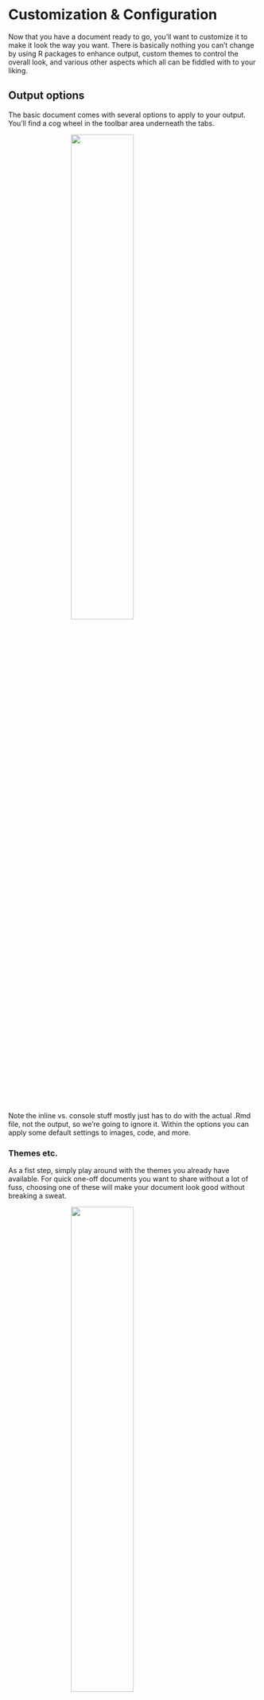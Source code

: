 # Customization & Configuration

Now that you have a document ready to go, you'll want to customize it to make it look the way you want.  There is basically nothing you can't change by using R packages to enhance output, custom themes to control the overall look, and various other aspects which all can be fiddled with to your liking.


## Output options

The basic document comes with several options to apply to your output.  You'll find a cog wheel in the toolbar area underneath the tabs.

<img src="img/knitr_output_opts.png" style="display:block; margin: 0 auto;" width='50%'>

Note the inline vs. console stuff mostly just has to do with the actual .Rmd file, not the output, so we're going to ignore it. Within the options you can apply some default settings to images, code, and more. 

### Themes etc.

As a fist step, simply play around with the <span class="emph">themes</span> you already have available.  For quick one-off documents you want to share without a lot of fuss, choosing one of these will make your document look good without breaking a sweat.

<img src="img/theme_dropdown.png" style="display:block; margin: 0 auto;" width='50%'>

As another example, choose a new code style with the syntax highlighting.  If you have headings in your current document, go ahead and turn on table of contents.

For many of the things you do, these changing the defaults this way may be enough. So be familiar with your options.  

Now note what has changed at the top of your document.  You might see something like the following.

<img src="img/selected_options.png" style="display:block; margin: 0 auto;" width='50%'>


I'm sure you've been wondering at this point, so what is that stuff anyway?  That is <span class="emph">YAML</span>.<span class="marginnote">[YAML](https://en.wikipedia.org/wiki/YAML) used to stand for Yet Another Markup Language, and now stands for YAML Aint Markup Language, presumably for reasons no one but the developers care about.</span>  So let's see what's going on.


## YAML

For your purposes, all you really need to know is that YAML is like configuration code for your document.  You can see that it specifies what the output is, and whatever options you selected previously.  You can change the title, add a date etc.  There is a lot of other stuff too.  Here is the YAML for this document.

<img src="img/yaml.png" style="display:block; margin: 0 auto;" width='50%'>

Clearly there is a lot to play with, but it will depend on the type of document you're doing.  For example the `always_allow_html: yes` is pointless for an HTML document, but would allow certain things to be (very likely poorly) attempted in a PDF or Word document.  Other options *only* make sense for bookdown documents.

There a lot more available too. So how deep you want to get into is up to you.  The best way, just like learning R Markdown generally, is to simply see what others do and apply to your own.  It may take a bit of trial and error, but you'll eventually get the hang of it.

## HTML & CSS

### HTML

Knowing some basic HTML can add little things to your document to make it look better.  As a minimal example, here is a plot followed by text.


```r
mgcv::gamSim() %>% 
  modelr::add_predictions(., model=mgcv::gam(y~s(x2), data=.)) %>% 
  plot_ly(x=~x2, y=~y) %>% 
  add_lines() %>% 
  add_lines(y=~pred)
```

Even with a return line between it and the plot, this text is smack against is. I do not prefer this.


This fix is easy, just add `<br>` after the R chunk that creates the plot to add a line break.

```r
mgcv::gamSim() %>% 
  modelr::add_predictions(., model=mgcv::gam(y~s(x2), data=.)) %>% 
  plot_ly(x=~x2, y=~y) %>% 
  add_lines() %>% 
  add_lines(y=~pred)
```

<br>

This text has some room to breath.  Alternatively, I could use <span class="pack">htmltools</span> and put `br()` in the code after the plot.

<span class='myclass' style="color:#66023C; font-size:150%; font-weight:600">This sentence is tyrian purple, bold, and has bigger font because I put `<span style='color:#66023C; font-size:150%; font-weight:600'>` before it and `</span>` after it.</span>


Say you want to center and resize an image.  Basic Markdown is too limited to do much more than display the image, so use some HTML instead.

Here is basic markdown image

`![](img/R.ico)`

![](img/R.ico)

Next I use HTML instead.

`<img src="img/R.ico" style="display:block; margin: 0 auto;">`

<img src="img/R.ico" style="display:block; margin: 0 auto;">


The next thing you'll want to do is hone your ascii art skills because sometimes that's the best way to display an image, like this ocean sunset.

```sunset

           ^^                   @@@@@@@@@
      ^^       ^^            @@@@@@@@@@@@@@@
                           @@@@@@@@@@@@@@@@@@              ^^
                          @@@@@@@@@@@@@@@@@@@@
~~~~ ~~ ~~~~~ ~~~~~~~~ ~~ &&&&&&&&&&&&&&&&&&&& ~~~~~~~ ~~~~~~~~~~~ ~~~
~         ~~   ~  ~       ~~~~~~~~~~~~~~~~~~~~ ~       ~~     ~~ ~
  ~      ~~      ~~ ~~ ~~  ~~~~~~~~~~~~~ ~~~~  ~     ~~~    ~ ~~~  ~ ~~
  ~  ~~     ~         ~      ~~~~~~  ~~ ~~~       ~~ ~ ~~  ~~ ~
~  ~       ~ ~      ~           ~~ ~~~~~~  ~      ~~  ~             ~~
      ~             ~        ~      ~      ~~   ~             ~

```


### CSS

## Personal Templates

A common mantra in computer programming and beyond is DRY, or Don't Repeat Yourself.  If you start using R Markdown a lot, and there is a good chance of that, once you get settings you use often, you'll not want to start from scratch, but simply reuse them.  While this can be done [formally](https://rmarkdown.rstudio.com/developer_document_templates.html) by creating an R package, it can also be as simple as saving a file that just has the YAML and maybe some <span class="pack">knitr</span> options specified, and starting from that each time.  Same goes for CSS or other files you use often. Then you may have very little to do to make the document look great the first time you knit it!